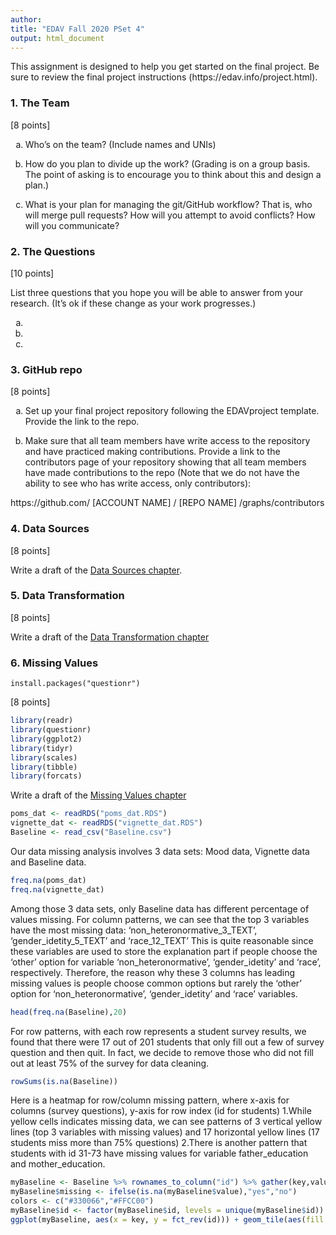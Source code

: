 ```yaml
---
author:
title: "EDAV Fall 2020 PSet 4"
output: html_document
---
```


This assignment is designed to help you get started on the final project. Be sure to review the final project instructions (https://edav.info/project.html).
    
### 1. The Team

[8 points]

a) Who's on the team? (Include names and UNIs)


b) How do you plan to divide up the work? (Grading is on a group basis. The point of asking is to encourage you to think about this and design a plan.)


c) What is your plan for managing the git/GitHub workflow? That is, who will merge pull requests? How will you attempt to avoid conflicts? How will you communicate?


### 2. The Questions

[10 points]

List three questions that you hope you will be able to answer from your research. (It's ok if these change as your work progresses.)

a)  
  
  
b)  
  
  
c)  
  

### 3. GitHub repo

[8 points]

a) Set up your final project repository following the EDAVproject template. Provide the link to the repo.


b) Make sure that all team members have write access to the repository and have practiced making contributions. Provide a link to the contributors page of your repository showing that all team members have made contributions to the repo (Note that we do not have the ability to see who has write access, only contributors):

https://github.com/ [ACCOUNT NAME] / [REPO NAME] /graphs/contributors

### 4. Data Sources

[8 points]

Write a draft of the [Data Sources chapter](https://edav.info/project#report-format).


### 5. Data Transformation

[8 points]

Write a draft of the [Data Transformation chapter](https://edav.info/project#report-format)


### 6. Missing Values

`install.packages("questionr")`

[8 points]
```r
library(readr)
library(questionr)
library(ggplot2)
library(tidyr)
library(scales)
library(tibble)
library(forcats)
```

Write a draft of the [Missing Values chapter](https://edav.info/project#report-format)


```r
poms_dat <- readRDS("poms_dat.RDS")
vignette_dat <- readRDS("vignette_dat.RDS")
Baseline <- read_csv("Baseline.csv")
```

Our data missing analysis involves 3 data sets: Mood data, Vignette data and Baseline data.

```r
freq.na(poms_dat)
freq.na(vignette_dat)
```

Among those 3 data sets, only Baseline data has different percentage of values missing.
For column patterns, we can see that the top 3 variables have the most missing data: 'non_heteronormative_3_TEXT', 'gender_idetity_5_TEXT' and 'race_12_TEXT'
This is quite reasonable since these variables are used to store the explanation part if people choose the 'other' option for variable 'non_heteronormative', 'gender_idetity' and 'race', respectively. Therefore, the reason why these 3 columns has leading missing values is people choose common options but rarely the 'other' option for 'non_heteronormative', 'gender_idetity' and 'race' variables.

```r
head(freq.na(Baseline),20)
```

For row patterns, with each row represents a student survey results, we found that there were 17 out of 201 students that only fill out a few of survey question and then quit. In fact, we decide to remove those who did not fill out at least 75% of the survey for data cleaning.
```r
rowSums(is.na(Baseline))
```

Here is a heatmap for row/column missing pattern, where x-axis for columns (survey questions), y-axis for row index (id for students)
1.While yellow cells indicates missing data, we can see patterns of 3 vertical yellow lines (top 3 variables with missing values) and 17 horizontal yellow lines (17 students miss more than 75% questions)
2.There is another pattern that students with id 31-73 have missing values for variable father_education and mother_education.

```r
myBaseline <- Baseline %>% rownames_to_column("id") %>% gather(key,value,-id,-sid) %>% mutate(key = factor(key)) %>% group_by(key) %>% ungroup()
myBaseline$missing <- ifelse(is.na(myBaseline$value),"yes","no")
colors <- c("#330066","#FFCC00")
myBaseline$id <- factor(myBaseline$id, levels = unique(myBaseline$id))
ggplot(myBaseline, aes(x = key, y = fct_rev(id))) + geom_tile(aes(fill = missing),color="gray")+scale_fill_manual(values=colors)+ ggtitle("Baseline missing data")+ theme(axis.text.x = element_text(angle = 90,vjust=0.5, hjust=1,size=5),axis.text.y = element_text(size=5))
```



